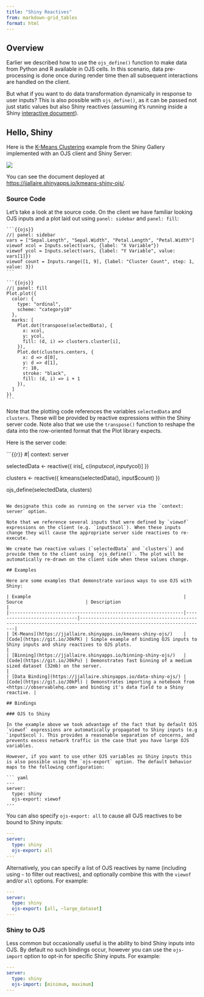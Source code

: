 ```yaml
---
title: "Shiny Reactives"
from: markdown-grid_tables
format: html
---
```


## Overview

Earlier we described how to use the `ojs_define()` function to make data from Python and R available in OJS cells. In this scenario, data pre-processing is done once during render time then all subsequent interactions are handled on the client.

But what if you want to do data transformation dynamically in response to user inputs? This is also possible with `ojs_define()`, as it can be passed not just static values but also Shiny reactives (assuming it's running inside a Shiny [interactive document](../shiny/)).

## Hello, Shiny

Here is the [K-Means Clustering](https://shiny.rstudio.com/gallery/kmeans-example.html) example from the Shiny Gallery implemented with an OJS client and Shiny Server:

[![](images/kmeans-shiny-ojs.png){.border}](https://jjallaire.shinyapps.io/kmeans-shiny-ojs/)

You can see the document deployed at <https://jjallaire.shinyapps.io/kmeans-shiny-ojs/>.

### Source Code

Let's take a look at the source code. On the client we have familiar looking OJS inputs and a plot laid out using `panel: sidebar` and `panel: fill`:

    ```{{ojs}}
    //| panel: sidebar
    vars = ["Sepal.Length", "Sepal.Width", "Petal.Length", "Petal.Width"]
    viewof xcol = Inputs.select(vars, {label: "X Variable"})
    viewof ycol = Inputs.select(vars, {label: "Y Variable", value: vars[1]})
    viewof count = Inputs.range([1, 9], {label: "Cluster Count", step: 1, value: 3})
    ```

    ```{{ojs}}
    //| panel: fill
    Plot.plot({
      color: {
        type: "ordinal",
        scheme: "category10"
      },
      marks: [
        Plot.dot(transpose(selectedData), {
          x: xcol,
          y: ycol,
          fill: (d, i) => clusters.cluster[i],
        }),
        Plot.dot(clusters.centers, { 
          x: d => d[0],
          y: d => d[1],
          r: 10,
          stroke: "black",
          fill: (d, i) => i + 1
        }),
      ]
    })
    ```

Note that the plotting code references the variables `selectedData` and `clusters`. These will be provided by reactive expressions within the Shiny server code. Note also that we use the `transpose()` function to reshape the data into the row-oriented format that the Plot library expects.

Here is the server code:

```{{r}}
#| context: server

selectedData <- reactive({
  iris[, c(input$xcol, input$ycol)]
})

clusters <- reactive({
  kmeans(selectedData(), input$count)
})

ojs_define(selectedData, clusters)
```

We designate this code as running on the server via the `context: server` option.

Note that we reference several inputs that were defined by `viewof` expressions on the client (e.g. `input$xcol`). When these inputs change they will cause the appropriate server side reactives to re-execute.

We create two reactive values (`selectedData` and `clusters`) and provide them to the client using `ojs_define()`. The plot will be automatically re-drawn on the client side when these values change.

## Examples

Here are some examples that demonstrate various ways to use OJS with Shiny:

| Example                                                        | Source                       | Description                                                                                                        |
|----------------------------------------------------------------|------------------------------|--------------------------------------------------------------------------------------------------------------------|
| [K-Means](https://jjallaire.shinyapps.io/kmeans-shiny-ojs/)    | [Code](https://git.io/J0kPK) | Simple example of binding OJS inputs to Shiny inputs and shiny reactives to OJS plots.                             |
| [Binning](https://jjallaire.shinyapps.io/binning-shiny-ojs/)   | [Code](https://git.io/J0kPu) | Demonstrates fast binning of a medium sized dataset (32mb) on the server.                                          |
| [Data Binding](https://jjallaire.shinyapps.io/data-shiny-ojs/) | [Code](https://git.io/J0kPl) | Demonstrates importing a notebook from <https://observablehq.com> and binding it's data field to a Shiny reactive. |

## Bindings

### OJS to Shiny

In the example above we took advantage of the fact that by default OJS `viewof` expressions are automatically propagated to Shiny inputs (e.g `input$xcol`). This provides a reasonable separation of concerns, and prevents excess network traffic in the case that you have large OJS variables.

However, if you want to use other OJS variables as Shiny inputs this is also possible using the `ojs-export` option. The default behavior maps to the following configuration:

``` yaml
---
server:
  type: shiny
  ojs-export: viewof
---
```

You can also specify `ojs-export: all` to cause all OJS reactives to be bound to Shiny inputs:

``` yaml
---
server:
  type: shiny
  ojs-export: all
---
```

Alternatively, you can specify a list of OJS reactives by name (including using `~` to filter out reactives), and optionally combine this with the `viewof` and/or `all` options. For example:

``` yaml
---
server:
  type: shiny
  ojs-export: [all, ~large_dataset]
---
```

### Shiny to OJS

Less common but occasionally useful is the ability to bind Shiny inputs into OJS. By default no such bindings occur, however you can use the `ojs-import` option to opt-in for specific Shiny inputs. For example:

``` yaml
---
server: 
  type: shiny
  ojs-import: [minimum, maximum]
---
```
